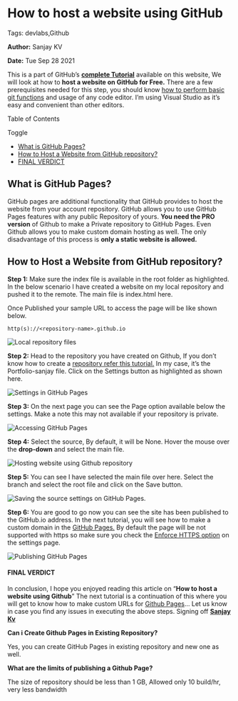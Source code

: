 How to host a website using GitHub
==================================

Tags: devlabs,Github

**Author:** Sanjay KV

**Date:** Tue Sep 28 2021

This is a part of GitHub’s **[complete Tutorial](https://recodehive.com/github-tutorials/)** available on this website, We will look at how to **host a website on GitHub for Free.** There are a few prerequisites needed for this step, you should know [how to perform basic git functions](https://recodehive.com/how-to-create-repository-in-github/) and usage of any code editor. I’m using Visual Studio as it’s easy and convenient than other editors.

Table of Contents

Toggle

- [What is GitHub Pages?](#what-is-github-pages)
- [How to Host a Website from GitHub repository?](#how-to-host-a-website-from-github-repository)
- [FINAL VERDICT](#final-verdict)

What is GitHub Pages?
---------------------

GitHub pages are additional functionality that GitHub provides to host the website from your account repository. GitHub allows you to use GitHub Pages features with any public Repository of yours. **You need the PRO version** of Github to make a Private repository to GitHub Pages. Even Github allows you to make custom domain hosting as well. The only disadvantage of this process is **only a static website is allowed.**

How to Host a Website from GitHub repository?
---------------------------------------------

**Step 1:** Make sure the index file is available in the root folder as highlighted. In the below scenario I have created a website on my local repository and pushed it to the remote. The main file is index.html here.

Once Published your sample URL to access the page will be like shown below.
```
http(s)://<repository-name>.github.io
```
![Local repository files](https://recodehive.com/wp-content/uploads/2021/09/image-24-1024x459.png)

**Step 2:** Head to the repository you have created on Github, If you don’t know how to create a [repository refer this tutorial.](https://recodehive.com/how-to-create-repository-in-github/) In my case, it’s the Portfolio-sanjay file. Click on the Settings button as highlighted as shown here.

![Settings in GitHub Pages](https://recodehive.com/wp-content/uploads/2021/09/image-4-1024x500.png)

**Step 3:** On the next page you can see the Page option available below the settings. Make a note this may not available if your repository is private.

![Accessing GitHub Pages](https://recodehive.com/wp-content/uploads/2021/09/image-5.png)

**Step 4:** Select the source, By default, it will be None. Hover the mouse over the **drop-down** and select the main file.

![Hosting website using Github repository](https://recodehive.com/wp-content/uploads/2021/09/image-6-1024x305.png)

**Step 5:** You can see I have selected the main file over here. Select the branch and select the root file and click on the Save button.

![Saving the source settings on GitHub Pages.](https://recodehive.com/wp-content/uploads/2021/09/image-7.png)

**Step 6:** You are good to go now you can see the site has been published to the GitHub.io address. In the next tutorial, you will see how to make a custom domain in the [GitHub Pages.](https://pages.github.com/) By default the page will be not supported with https so make sure you check the [Enforce HTTPS option](https://docs.github.com/en/pages/getting-started-with-github-pages/securing-your-github-pages-site-with-https) on the settings page.

![Publishing GitHub Pages](https://recodehive.com/wp-content/uploads/2021/09/image-8.png)

#### FINAL VERDICT

In conclusion, I hope you enjoyed reading this article on “**How to host a website using Github**” The next tutorial is a continuation of this where you will get to know how to make custom URLs for [Github Pages](https://docs.github.com/en/pages/getting-started-with-github-pages/creating-a-github-pages-site)… Let us know in case you find any issues in executing the above steps. Signing off **[Sanjay Kv](https://recodehive.com/sanjay/)**

**Can i Create Github Pages in Existing Repository?**

Yes, you can create GitHub Pages in existing repository and new one as well.

**What are the limits of publishing a Github Page?**

The size of repository should be less than 1 GB, Allowed only 10 build/hr, very less bandwidth